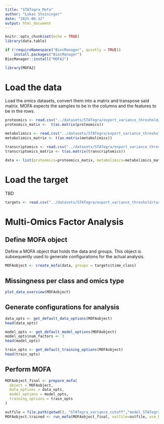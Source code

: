 ```yaml
---
title: "STATegra_Mofa"
author: "Lukas Steininger"
date: "2025-06-12"
output: html_document
---
```


```r
knitr::opts_chunk$set(echo = TRUE)
library(data.table)

if (!requireNamespace("BiocManager", quietly = TRUE))
    install.packages("BiocManager")
BiocManager::install("MOFA2")

library(MOFA2)
```

# Load the data

Load the omics datasets, convert them into a matrix and transpose said matrix. MOFA expects the samples to be in the columns and the features to be in the rows.

```r
proteomics <- read.csv("../datasets/STATegra/export_variance_threshold/proteomics.csv", row.names = 1)
proteomics_matix <-  t(as.matrix(proteomics))

metabolimics <- read.csv("../datasets/STATegra/export_variance_threshold/metabolomics.csv", row.names = 1)
metabolimics_matrix <- t(as.matrix(metabolimics))

transcriptomics <- read.csv("../datasets/STATegra/export_variance_threshold/transcriptomics.csv", row.names = 1)
transcriptomics_matrix <- t(as.matrix(transcriptomics))

data <- list(proteomics=proteomics_matix, metabolimics=metabolimics_matrix, transcriptomics=transcriptomics_matrix)
```

# Load the target

TBD

```r
targets <- read.csv("../datasets/STATegra/export_variance_threshold/targets.csv", row.names = 1)
```

# Multi-Omics Factor Analysis

## Define MOFA object

Define a MOFA object that holds the data and groups. This object is subsequently used to generate configurations for the actual analysis.

```r
MOFAobject <- create_mofa(data, groups = targets$time_class)
```

## Missingness per class and omics type

```r
plot_data_overview(MOFAobject)
```

## Generate configurations for analysis

```r
data_opts <- get_default_data_options(MOFAobject)
head(data_opts)
```

```r
model_opts <- get_default_model_options(MOFAobject)
model_opts$num_factors <- 3
head(model_opts)
```

```r
train_opts <- get_default_training_options(MOFAobject)
head(train_opts)
```

## Perform MOFA

```r
MOFAobject_final <- prepare_mofa(
  object = MOFAobject,
  data_options = data_opts,
  model_options = model_opts,
  training_options = train_opts
)

outfile = file.path(getwd(), "STATegra_variance_cutoff","model_STATegra_time_class.hdf5")
MOFAobject.trained <- run_mofa(MOFAobject_final, outfile=outfile, use_basilisk = TRUE)
```
